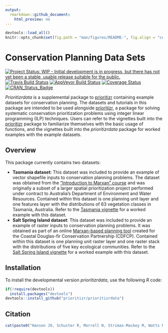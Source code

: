 ```yaml
---
output:
  rmarkdown::github_document:
    html_preview: no
---
```


```r
devtools::load_all()
knitr::opts_chunk$set(fig.path = "man/figures/README-", fig.align = "center")
```

<!--- README.md is generated from README.Rmd. Please edit that file -->

# Conservation Planning Data Sets

[![Project Status: WIP - Initial development is in progress, but there has not yet been a stable, usable release suitable for the public.](http://www.repostatus.org/badges/latest/wip.svg)](http://www.repostatus.org/#wip)
[![Travis Build Status](https://img.shields.io/travis/prioritizr/prioritizrdata/master.svg?label=Mac%20OSX%20%26%20Linux)](https://travis-ci.org/prioritizr/prioritizrdata)
[![AppVeyor Build Status](https://img.shields.io/appveyor/ci/jeffreyhanson/prioritizrdata/master.svg?label=Windows)](https://ci.appveyor.com/project/jeffreyhanson/prioritizrdata)
[![Coverage Status](https://codecov.io/github/prioritizr/prioritizrdata/coverage.svg?branch=master)](https://codecov.io/github/prioritizr/prioritizrdata?branch=master)
[![CRAN_Status_Badge](http://www.r-pkg.org/badges/version/prioritizrdata)](https://CRAN.R-project.org/package=prioritizrdata)

_Prioritizrdata_ is a supplemental package to [prioritizr](https://github.com/prioritizr/prioritizr) containing example datasets for conservation planning. The datasets and tutorials in this package are intended to be used alongside [prioritizr](https://github.com/prioritizr/prioritizr), a package for solving systematic conservation prioritization problems using integer linear programming (ILP) techniques. Users can refer to the vignettes built into the [prioritizr](https://github.com/prioritizr/prioritizr) package to familiarize themselves with the basic usage of functions, and the vignettes built into the _prioritizrdata_ package for worked examples with the example datasets.

## Overview

This package currently contains two datasets:

* __Tasmania dataset__: This dataset was included to provide an example of vector shapefile inputs to conservation planning problems. The dataset was obtained from the ["Introduction to Marxan" course](http://marxan.net/courses) and was originally a subset of a larger spatial prioritization project performed under contract to Australia's Department of Environment and Water Resources. Contained within this dataset is one planning unit layer and one features layer with the distributions of 63 vegetation classes in Tasmania, Australia. Refer to the [Tasmania vignette](https://prioritizr.github.io/prioritizrdata/articles/tasmania.html) for a worked example with this dataset.
* __Salt Spring Island dataset__: This dataset was included to provide an example of raster inputs to conservation planning problems. It was obtained as part of an online [Marxan-based planning tool](http://arcese.forestry.ubc.ca/marxan-tool) created for the Coastal Douglas-fir Conservation Partnership (CDFCP). Contained within this dataset is one planning unit raster layer and one raster stack with the distributions of five key ecological communities. Refer to the [Salt Spring Island vignette](https://prioritizr.github.io/prioritizrdata/articles/saltspring.html) for a worked example with this dataset.

## Installation

To install the developmental version _prioritizrdata_, use the following _R_ code:

```r
if(!require(devtools))
  install.packages("devtools")
devtools::install_github("prioritizr/prioritizrdata")
```

## Citation

```r
cat(paste0("Hanson JO, Schuster R, Morrell N, Strimas-Mackey M, Watts ME, Arcese P, Bennett J, Possingham HP (2017). prioritizrdata: Conservation Planning Data Sets. R package version ",packageDescription("prioritizrdata")$Version,". https://github.com/prioritizr/prioritizrdata.\n"))
```
